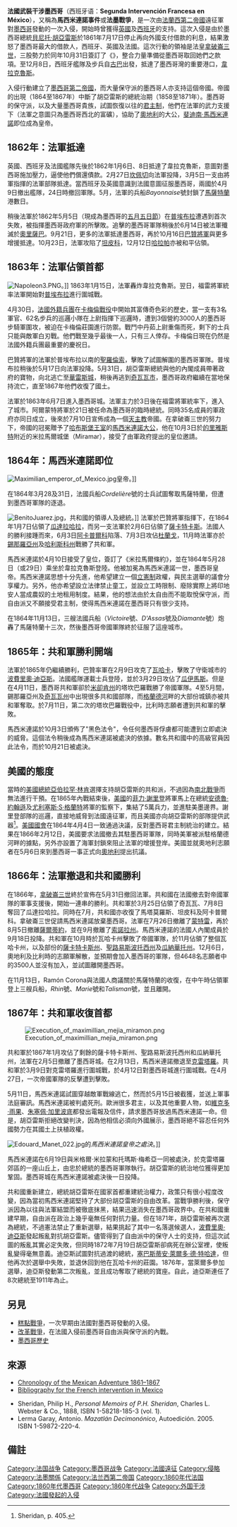 {{Infobox military conflict
|conflict=法墨戰爭
|partof=
|image=Siège de Puebla - 29 mars 1863.PNG
|caption=[[普埃布拉圍城戰|普埃布拉圍城戰]]中的法軍
|date=1861年12月8日至1867年6月21日
|place=墨西哥
|territory=
|result=共和軍決定性勝利<br />所有歐洲聯軍撤退<br />[[墨西哥第二帝國|墨西哥第二帝國]]覆亡
| combatant1  ={{flagicon image|Flag_of_Mexico_(1864-1867).svg}} [[墨西哥第二帝國|墨西哥帝國]]<br /> {{flagdeco|Second French Empire}} [[法蘭西第二帝國|法蘭西第二帝國]]<br> {{flagdeco|Spain|1785}} [[西班牙王國|西班牙王國]]<br />{{flagcountry|UKGBI}} (1862年撤軍)<br />{{flagcountry|Austrian Empire}}<ref name="Torbágyi">{{cite book
  |author = Péter Torbágyi
  |title = Magyar kivándorlás Latin-Amerikába az első világháború előtt
  |publisher = [[University_of_Szeged|University of Szeged]]
  |location = [[Szeged|Szeged]], Hungary
  |url = http://mek.niif.hu/07500/07571/07571.pdf
  |language = hu
  |access-date = 10 June 2020
  |year = 2008
  |page = 42
  |isbn = 978-963-482-937-9
}}</ref><br /> {{flagcountry|Belgium}}<br /> {{flagicon image|Flag_of_Egypt_(1844-1867).svg}} [[埃及省|埃及]] (和蘇丹奴隸士兵)<ref name="Hill">{{cite book
  |author = Richard Leroy Hill
  |title = A Black corps d'élite: an Egyptian Sudanese conscript battalion with the French Army in Mexico, 1863-1867, and its survivors in subsequent African history
  |publisher = [[Michigan_State_University_Press|Michigan State University Press]] 
  |location = [[East_Lansing|East Lansing]], United States
  |year = 1995
  |isbn = 9780870133398
}}</ref><br /> {{flagdeco|Confederate States of America}} {{le|同盟殖民者|Confederate colonies}}<br /> {{flagicon image|Flag of the Polish-Lithuanian-Ruthenian Commonwealth (January Uprising).svg}} {{le|波蘭國民政府|Polish National Government (January Uprising)|}}<ref name="Klinger">{{cite book
  |author = Walter Klinger
  |title = Für Kaiser Max nach Mexiko- Das Österreichische Freiwilligenkorps in Mexiko 1864/67
  |publisher = Grin Verlag
  |location = [[Munich|Munich]], Germany
  |url = https://books.google.com/books?id=soiAO2jHxCMC
  |language = de
  |access-date = 10 June 2020
  |year = 2008
  |isbn = 978-3640141920
}}</ref><br>{{flagdeco|Romania}} [[羅馬尼亞聯合公國|羅馬尼亞聯合公國]]<ref name="books.google.ro">[https://books.google.ro/books?id=1mfgaV1W_OYC&pg=PA135&dq=yarka#v=onepage&q=yarka&f=false Louis Noir, Achille Faure, 1867, ''Campagne du Mexique: Mexico (souvenirs d'un zouave)'', p. 135]</ref><ref name="Le moniteur de l'armée: 1863">[https://books.google.ro/books?id=KEBLAAAAcAAJ&pg=PP177&dq=yarka#v=onepage&q=yarka&f=false Le moniteur de l'armée: 1863]</ref> 
|combatant2={{Flagicon|Mexico|1823}} [[墨西哥合眾國|墨西哥合眾國]]（共和國）
|commander1={{Flagicon|France}} {{link-en|查爾斯·德·羅倫茲|Charles de Lorencez}}<br />{{Flagicon|France}} [[弗朗索瓦·阿西爾·巴贊|弗朗索瓦·阿西爾·巴贊]]<br />{{Flagicon|France}} [[埃利·弗列德里克·福雷|埃利·弗列德里克·福雷]]<br />{{Flagicon|Mexico|1864}} [[米格爾·米拉蒙|米格爾·米拉蒙]]<br />{{Flagicon|Mexico|1864}} [[托瑪斯·梅希亞|托瑪斯·梅希亞]]<br />{{Flagicon|Mexico|1864}} [[馬西米連諾一世_(墨西哥)|馬西米連諾一世]]<br />{{Flagicon|Spain|1785}} [[胡安·普里姆|胡安·普里姆]]
|commander2={{Flagicon|Mexico|1823}}[[貝尼托·胡亞雷斯|貝尼托·胡亞雷斯]]<br />{{Flagicon|Mexico|1823}}[[伊格纳西奥·薩拉戈薩|伊格纳西奥·薩拉戈薩]]<br />{{Flagicon|Mexico|1823}}[[波費里奧·迪亞斯|波費里奧·迪亞斯]]<br />{{Flagicon|Mexico|1823}}[[馬里安諾·埃斯科貝多|馬里安諾·埃斯科貝多]]
|strength1=
|strength2=
| casualties2 = 31,962人死亡<br /> 8,304人受傷<br /> 33,281人被俘<br /> 11,000人被處決<ref name=clodfelter>{{cite book|title=Warfare and Armed Conflicts: A Statistical Encyclopedia of Casualty and Other Figures, 1492–2015|page=305}}</ref>
| casualties1 = 14,000人死亡(大多為疾病)<ref name=clodfelter>{{cite book|title=Warfare and Armed Conflicts: A Statistical Encyclopedia of Casualty and Other Figures, 1492–2015|page=305}}</ref><br/>
{{Collapsible list
| title = 各國死亡
|'''法國''': 6,654人死亡<ref name="Chenu" /><br/>(其中5,000人病死)<ref name="Chenu">{{cite book
  |author = Jean-Charles Chenu
  |title = Aperçu sur les expéditions de Chine, Cochinchine, Syrie et Mexique : Suivi d'une étude sur la fièvre jaune par le Dr Fuzier
  |trans-title= Overview of the expeditions in China, Cochinchina, Syria and Mexico: A Follow-up study on the yellow fever by Dr. Fuzier
  |publisher = [[Masson_(publisher)|Masson]]
  |location = [[Paris|Paris]], France
  |url = https://archive.org/details/8TSUP7626
  |language = fr
  |access-date = 22 June 2012
  |chapter = Expédition du Mexique
  |trans-chapter= Mexican expedition
  |year = 1877
}}</ref>
|'''墨西哥帝國''': 5,671人死亡
|'''比利時''': 573人死亡
|'''奧地利''': 455名奧地利人死亡<br/>(199人因疾病死亡)<ref name="Klinger" /><br/>177名匈牙利人死亡<ref name="Torbágyi" />
|'''埃及''': 126人死亡<ref name="Chartrand">{{cite book
  |author = René Chartrand
  |others = Illustrated by Richard Hook
  |editor = Lee Johnson
  |title = The Mexican Adventure 1861–67
  |publisher = [[Osprey_Publishing|Osprey Publishing]]
  |location = [[Oxford|Oxford]], United Kingdom
  |series = Men-at-arms
  |volume = 272
  |year = 1994
  |isbn = 185532430X
}}</ref><br />(46人因疾病死亡)<ref name="Hill2">{{cite book
  |author = Richard Leslie Hill
  |author2 = Peter C. Hogg
  |title = A Black corps d'élite: an Egyptian Sudanese conscript battalion with the French Army in Mexico, 1863–1867, and its survivors in subsequent African history
  |publisher = [[Michigan_State_University_Press|Michigan State University Press]]
  |location = [[East_Lansing|East Lansing]], United States
  |year = 1995
  |isbn = 9780870133398
}}</ref>}}
|notes=
}}

'''法國武裝干涉墨西哥'''（西班牙语：'''Segunda Intervención Francesa en México'''），又稱為'''馬西米連諾事件'''或'''法墨戰爭'''，是一次由[[法蘭西第二帝國|法蘭西第二帝國]]遠征軍對[[墨西哥|墨西哥]]發動的一次入侵，開始時曾獲得[[大不列顛及愛爾蘭聯合王國|英國]]及[[西班牙|西班牙]]的支持。這次入侵是由於墨西哥總統[[貝尼托·胡亞雷斯|貝尼托·胡亞雷斯]]於1861年7月17日停止再向外國支付借款的利息，結果激怒了墨西哥最大的借款人，西班牙、英國及法國。這次行動的領袖是法皇[[拿破崙三世|拿破崙三世]]，三股勢力於同年10月31日簽訂了《{{link-en|1861年倫敦條約|Convention of London (1861)}}》，整合力量準備從墨西哥取回她們之款項。至12月8日，西班牙艦隊及步兵自[[古巴|古巴]]出發，抵達了墨西哥灣的重要港口，[[韋拉克魯斯_(韋拉克魯斯州)|韋拉克魯斯]]。

入侵行動建立了[[墨西哥第二帝國|墨西哥第二帝國]]，而大量保守派的墨西哥人亦支持這個帝國。帝國的出現（1864至1867年）中斷了胡亞雷斯的總統治期（1858至1871年）。墨西哥的保守派，以及大量墨西哥貴族，試圖恢復以往的[[墨西哥第一帝國|君主制]]，他們在法軍的武力支援下（法軍之意圖只為墨西哥西北的富礦），協助了[[奧地利帝國|奧地利]]的大公，[[馬西米連諾一世_(墨西哥)|斐迪南·馬西米連諾]]即位成為皇帝。

== 1862年：法軍抵達 ==
英國、西班牙及法國艦隊先後於1862年1月6日、8日抵達了韋拉克魯斯，意圖對墨西哥施加壓力，逼使他們償還債款。2月27日[[坎佩切|坎佩切]]向法軍投降，3月5日一支由{{link-fr|羅倫茲|Charles de Lorencez}}將軍指揮的法軍部隊抵達。當西班牙及英國意識到法國意圖征服墨西哥，兩國於4月9日撤出艦隊，24日時撤回軍隊。5月，法軍的兵船''Bayonnaise''號封鎖了[[馬薩特蘭|馬薩特蘭]]港數日。

稍後法軍於1862年5月5日（現成為墨西哥的[[五月五日節|五月五日節]]）在[[普埃布拉|普埃布拉]]遭遇到首次失敗，被指揮墨西哥政府軍的{{link-es|伊納希歐·薩拉戈薩|Ignacio Zaragoza}}所擊敗。追擊的墨西哥軍隊稍後於6月14日被法軍殲滅於[[奧里薩巴|奧里薩巴]]。9月21日，更多的法軍抵達墨西哥，再於10月16日[[巴贊將軍|巴贊將軍]]與更多增援抵達。10月23日，法軍攻陷了[[坦皮科|坦皮科]]，12月12日[[哈拉帕_(韋拉克魯斯州)|哈拉帕]]亦被和平佔領。

== 1863年：法軍佔領首都 ==
[[File:Napoleon3.PNG|thumb]]。]]
1863年1月15日，法軍轟炸韋拉克魯斯。翌日，福雷將軍統率法軍開始對[[普埃布拉圍城戰|普埃布拉]]進行圍城戰。

4月30日，[[法國外籍兵團|法國外籍兵團]]在[[卡梅倫戰役|卡梅倫戰役]]中開始其富傳奇色彩的歷史，當一支有3名軍官、62名步兵的巡邏小隊在{{link-fr|尚·丹茹|Jean Danjou}}上尉指揮下巡邏時，遭到3個營約3000人的墨西哥步騎軍圍攻，被迫在卡梅倫莊園進行防禦。戰鬥中丹茹上尉重傷而死，剩下的士兵只能與敵軍白刃戰。他們戰至幾乎最後一人，只有三人倖存。卡梅倫日現在仍然是法國外籍兵團最重要的慶祝日。

巴贊將軍的法軍於普埃布拉以南的[[聖羅倫索|聖羅倫索]]，擊敗了試圖解圍的墨西哥軍隊。普埃布拉稍後於5月17日向法軍投降。5月31日，胡亞雷斯總統與他的內閣成員帶著政府的寶物，向北逃亡至[[華雷斯城|華雷斯城]]，稍後再逃到[[奇瓦瓦市|奇瓦瓦市]]，墨西哥政府繼續在當地保持流亡，直至1867年他們收復了國土。

法軍於1863年6月7日進入墨西哥城。法軍主力於3日後在福雷將軍統率下，進入了城市。阿爾蒙特將軍於21日被任命為墨西哥的臨時總統。同時35名成員的軍政府亦同日成立，後來於7月10日宣佈成為一個[[天主教|天主教]]帝國。在拿破崙三世的努力下，帝國的冠冕贈予了[[哈布斯堡王室|哈布斯堡王室]]的[[馬西米連諾一世_(墨西哥)|馬西米連諾大公]]，他在10月3日於[[的里雅斯特|的里雅斯特]]附近的米拉馬爾城堡（Miramar），接受了由軍政府提出的皇位邀請。

== 1864年：馬西米連諾即位 ==
[[File:Maximilian_emperor_of_Mexico.jpg|thumb]]皇帝。]]

在1864年3月28及31日，法國兵船''Cordelière''號的士兵試圖奪取馬薩特蘭，但遭到墨西哥軍隊的逐退。

[[File:BenitoJuarez.jpg|thumb]]，共和國的領導人及總統。]]
法軍於巴贊將軍指揮下，在1864年1月7日佔領了[[瓜達拉哈拉_(墨西哥)|瓜達拉哈拉]]，而另一支法軍於2月6日佔領了[[薩卡特卡斯|薩卡特卡斯]]。法國人的勝利接踵而來，6月3日[[阿卡普爾科|阿卡普爾科]]陷落、7月3日攻佔[[杜蘭戈|杜蘭戈]]，11月時法軍亦於[[錫那羅亞州|錫那羅亞州]]及[[哈利斯科州|哈利斯科州]]戰勝了共和軍。

馬西米連諾於4月10日接受了皇位，簽訂了《米拉馬爾條約》，並在1864年5月28日（或29日）乘坐{{link-en|SMS諾瓦拉號|SMS Novara (1850)}}於韋拉克魯斯登陸。他被加冕為馬西米連諾一世，墨西哥皇帝。馬西米連諾思想十分先進，他希望建立一個[[君主立憲制|立憲制]]政權，與民主選舉的議會分享權力。另外，他亦希望設立法律禁止童工，並設立工時限制、廢除實際上將印地安人當成農奴的土地租用制度。結果，他的想法由於太自由而不能取悅保守派，而自由派又不願接受君主制，使得馬西米連諾在墨西哥只有很少支持。

在1864年11月13日，三艘法國兵船（''Victoire''號、''D'Assas''號及''Diamante''號）炮轟了馬薩特蘭十三次，然後墨西哥帝國軍隊終於征服了這座城市。

== 1865年：共和軍勝利開端 ==
法軍於1865年仍繼續勝利，巴贊率軍在2月9日攻克了[[瓦哈卡|瓦哈卡]]，擊敗了守衛城市的[[波費里奧·迪亞斯|波費里奧·迪亞斯]]。法國艦隊運載士兵登陸，並於3月29日攻佔了[[瓜伊馬斯|瓜伊馬斯]]。但是在4月11日，墨西哥共和軍卻於[[米卻肯州|米卻肯州]]的塔坎巴羅戰勝了帝國軍隊。4至5月間，錫那羅亞州及[[奇瓦瓦州|奇瓦瓦州]]中出現很多共和國部隊，而[[格蘭德河|格蘭德河]]畔的大部份城鎮亦被共和軍奪取。於7月11日，第二次的塔坎巴羅戰役中，比利時志願者遭到共和軍的擊敗。

馬西米連諾於10月3日頒佈了"黑色法令"，令任何墨西哥俘虜都可能遭到立即處決的威脅。這個法令稍後成為馬西米連諾被處決的依據。數名共和國中的高級官員因此法令，而於10月21日被處決。

== 美國的態度 ==
當時的[[美國總統|美國總統]][[亞伯拉罕·林肯|亞伯拉罕·林肯]]選擇支持胡亞雷斯的共和派，不過因為[[南北戰爭|南北戰爭]]而無法進行干預。在1865年內戰結束後，[[美國|美國]]的[[菲力·謝里登|菲力·謝里登]]將軍馬上在總統[[安德魯·約翰遜|安德魯·約翰遜]]及[[尤利塞斯·S·格蘭特|尤利塞斯·S·格蘭特]]將軍的監察下，集結了5萬兵力，並進駐美墨邊界。謝里登部隊的巡邏，直接地威脅到法國遠征軍，而且美國亦向胡亞雷斯的部隊提供武器<ref>Sheridan, p. 405.</ref>。[[美國國會|美國國會]]在1864年4月4日一致通過決議，反對墨西哥君主制統治的建立。結果在1866年2月12日，美國要求法國撤去其駐墨西哥軍隊，同時美軍被派駐格蘭德河畔的據點，另外亦設置了海軍封鎖來阻止法軍的增援登岸。美國並就奧地利志願者在5月6日來到墨西哥一事正式向[[奧地利帝國|奧地利]]提出抗議。

== 1866年：法軍撤退和共和國勝利 ==
在1866年，[[拿破崙三世|拿破崙三世]]終於宣佈在5月31日撤回法軍。共和國在法國撤去對帝國軍隊的軍事支援後，開始一連串的勝利。共和軍於3月25日佔領了奇瓦瓦、7月8日奪回了瓜達拉哈拉。同時在7月，共和國亦收復了馬塔莫羅斯、坦皮科及阿卡普爾科。拿破崙三世促請馬西米連諾放棄墨西哥。法軍在7月26日撤離了[[蒙特雷|蒙特雷]]，再於8月5日撤離[[薩爾蒂約|薩爾蒂約]]，並在9月撤離了[[索諾拉州|索諾拉州]]。馬西米連諾的法國人內閣成員於9月18日投降。共和軍在10月時於瓦哈卡州擊敗了帝國軍隊，於11月佔領了整個瓦哈卡州，以及部份的[[薩卡特卡斯州|薩卡特卡斯州]]、[[聖路易斯波托西州|聖路易斯波托西州]]及[[瓜納華托州|瓜納華托州]]。12月6日，奧地利及比利時的志願軍解散，並預期會加入墨西哥的軍隊，但4648名志願者中的3500人並沒有加入，並試圖離開墨西哥。

在11月13日，Ramón Corona與法國人商議關於馬薩特蘭的收復，在中午時佔領軍登上三艘兵船，''Rhin''號、''Marie''號和''Talisman''號，並且離開。

== 1867年：共和軍收復首都 ==
[[File:Execution_of_maximillian_mejia_miramon.png|thumb]]

共和軍於1867年1月攻佔了剩餘的薩卡特卡斯州、聖路易斯波托西州和瓜納華托州，法軍在2月5日撤離了墨西哥城。在2月13日，馬西米連諾撤退至[[克雷塔羅|克雷塔羅]]。共和軍於3月9日對克雷塔羅進行圍城戰，於4月12日對墨西哥城進行圍城戰。在4月27日，一次帝國軍隊的反擊遭到擊敗。

5月11日，馬西米連諾試圖穿越敵軍戰線逃亡，然而於5月15日被截獲，並送上軍事法庭審訊。馬西米連諾被判處死刑。歐洲很多君主，以及其他重要人物，如[[維克多·雨果|維克多·雨果]]、[[朱塞佩·加里波底|朱塞佩·加里波底]]都發出電報及信件，請求墨西哥放過馬西米連諾一命。但是，胡亞雷斯拒絕改變判決，因為他相信必須向外國展示，墨西哥絕不容忍任何外國勢力在其國土上扶植政權。 

[[File:Edouard_Manet_022.jpg|thumb]]的''馬西米連諾皇帝之處決''。]]

馬西米連諾在6月19日與米格爾·米拉蒙和托瑪斯·梅希亞一同被處決，於克雷塔羅郊區的一座山丘上，由忠於總統的墨西哥軍隊執行。胡亞雷斯的統治地位獲得更加鞏固。墨西哥城在馬西米連諾被處決後一日投降。

共和國重新建立，總統胡亞雷斯在國家首都重建統治權力，政策只有很小程度改變，因為當初馬西米連諾堅持了大部份胡亞雷斯的自由改革。當戰爭勝利後，保守派因為以往與法軍結盟而被徹底抹黑，結果迅速消失在墨西哥政界中。在共和國重建早期，自由派在政治上幾乎毫無任何對抗力量。但在1871年，胡亞雷斯被再次選為總統，不過憲法禁止了重新選舉，結果挑起了其中一名落選候選人，[[波費里奧·迪亞斯|波費里奧·迪亞斯]]發起叛亂對抗胡亞雷斯。儘管得到了自由派中的保守人士的支持，但這次試圖的叛亂其實必定失敗，但同時1872年7月19日胡亞雷斯卻病死在辦公室裡，使叛亂變得毫無意義。迪亞斯試圖對抗過渡的總統，[[塞巴斯蒂安·萊爾多·德·特哈達|塞巴斯蒂安·萊爾多·德·特哈達]]，但他再次於選舉中失敗，並退休回到他在瓦哈卡州的莊園。1876年，當萊爾多參加選舉，迪亞斯發動第二次叛亂，並且成功奪取了總統的寶座。自此，迪亞斯連任了8次總統至1911年為止。

== 另見 ==
*[[糕點戰爭|糕點戰爭]]，一次早期由法國對墨西哥發動的入侵。
*[[改革戰爭|改革戰爭]]，在法國入侵前墨西哥自由派與保守派的內戰。
*[[墨西哥歷史|墨西哥歷史]]

== 來源 ==
*[http://www.austro-hungarian-army.co.uk/mexican/mxchrono.htm Chronology of the Mexican Adventure 1861–1867] {{Wayback|url=http://www.austro-hungarian-army.co.uk/mexican/mxchrono.htm |date=20110613151207 }}
*[http://www.austro-hungarian-army.co.uk/mexican/mxbooks1.htm Bibliography for the French intervention in Mexico] {{Wayback|url=http://www.austro-hungarian-army.co.uk/mexican/mxbooks1.htm |date=20200222152317 }}

* Sheridan, Philip H., ''Personal Memoirs of P.H. Sheridan'', Charles L. Webster & Co., 1888, ISBN 1-58218-185-3 (vol. 1).
* Lerma Garay,  Antonio. ''Mazatlán Decimonónico'', Autoedición. 2005. ISBN 1-59872-220-4.

== 備註 ==
{{Reflist|colwidth=30em}}
{{FRA conflicts}}

[[Category:法国战争|Category:法国战争]]
[[Category:墨西哥战争|Category:墨西哥战争]]
[[Category:法國遠征|Category:法國遠征]]
[[Category:侵略|Category:侵略]]
[[Category:法墨關係|Category:法墨關係]]
[[Category:法兰西第二帝国|Category:法兰西第二帝国]]
[[Category:1860年代法国|Category:1860年代法国]]
[[Category:1860年代墨西哥|Category:1860年代墨西哥]]
[[Category:1860年代战争|Category:1860年代战争]]
[[Category:外国干涉|Category:外国干涉]]
[[Category:法國發起的入侵|Category:法國發起的入侵]]